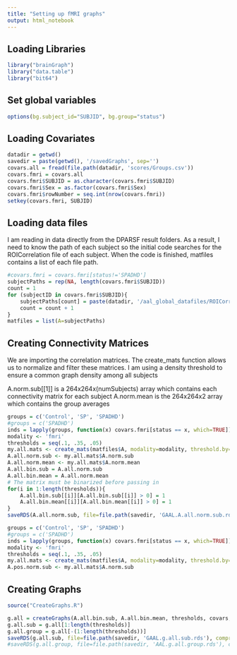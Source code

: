 ```yaml
---
title: "Setting up fMRI graphs"
output: html_notebook
---
```


## Loading Libraries

```r
library("brainGraph")
library("data.table")
library("bit64")
```
## Set global variables
```r
options(bg.subject_id="SUBJID", bg.group="status")
```


## Loading Covariates

```r
datadir = getwd()
savedir = paste(getwd(), '/savedGraphs', sep='')
covars.all = fread(file.path(datadir, 'scores/Groups.csv'))
covars.fmri = covars.all
covars.fmri$SUBJID = as.character(covars.fmri$SUBJID)
covars.fmri$Sex = as.factor(covars.fmri$Sex)
covars.fmri$rowNumber = seq.int(nrow(covars.fmri))
setkey(covars.fmri, SUBJID)
```

## Loading data files
I am reading in data directly from the DPARSF result folders.
As a result, I need to know the path of each subject so the initial code searches for the ROICorrelation file of each subject.
When the code is finished, matfiles contains a list of each file path.
```r
#covars.fmri = covars.fmri[status!='SPADHD']
subjectPaths = rep(NA, length(covars.fmri$SUBJID))
count = 1
for (subjectID in covars.fmri$SUBJID){
    subjectPaths[count] = paste(datadir, '/aal_global_datafiles/ROICorrelation_FisherZ_sub_', subjectID, '.txt', sep='')
    count = count + 1
}
matfiles = list(A=subjectPaths)
```

## Creating Connectivity Matrices
We are importing the correlation matrices. The create_mats function allows us to normalize and filter these matrices.
I am using a density threshold to ensure a common graph density among all subjects

A.norm.sub[[1]] is a 264x264x(numSubjects) array which contains each connectivity matrix for each subject
A.norm.mean is the 264x264x2 array which contains the group averages
```r
groups = c('Control', 'SP', 'SPADHD')
#groups = c('SPADHD')
inds = lapply(groups, function(x) covars.fmri[status == x, which=TRUE])
modality <- 'fmri'
thresholds = seq(.1, .35, .05)
my.all.mats <- create_mats(matfiles$A, modality=modality, threshold.by='density', mat.thres=thresholds, inds = inds)
A.all.norm.sub <- my.all.mats$A.norm.sub
A.all.norm.mean <- my.all.mats$A.norm.mean
A.all.bin.sub = A.all.norm.sub
A.all.bin.mean = A.all.norm.mean
# The matrix must be binarized before passing in
for(i in 1:length(thresholds)){
    A.all.bin.sub[[i]][A.all.bin.sub[[i]] > 0] = 1
    A.all.bin.mean[[i]][A.all.bin.mean[[i]] > 0] = 1
}
saveRDS(A.all.norm.sub, file=file.path(savedir, 'GAAL.A.all.norm.sub.rds'), compress='xz')
```

```r
groups = c('Control', 'SP', 'SPADHD')
#groups = c('SPADHD')
inds = lapply(groups, function(x) covars.fmri[status == x, which=TRUE])
modality <- 'fmri'
thresholds = seq(.1, .35, .05)
my.all.mats <- create_mats(matfiles$A, modality=modality, threshold.by='raw', mat.thres=c(-1.1), inds = inds)
A.pos.norm.sub <- my.all.mats$A.norm.sub
```


## Creating Graphs

```r
source("CreateGraphs.R")

g.all = createGraphs(A.all.bin.sub, A.all.bin.mean, thresholds, covars, 'aal116')
g.all.sub = g.all[1:length(thresholds)]
g.all.group = g.all[-(1:length(thresholds))]
saveRDS(g.all.sub, file=file.path(savedir, 'GAAL.g.all.sub.rds'), compress='xz')
#saveRDS(g.all.group, file=file.path(savedir, 'AAL.g.all.group.rds'), compress='xz')
```
